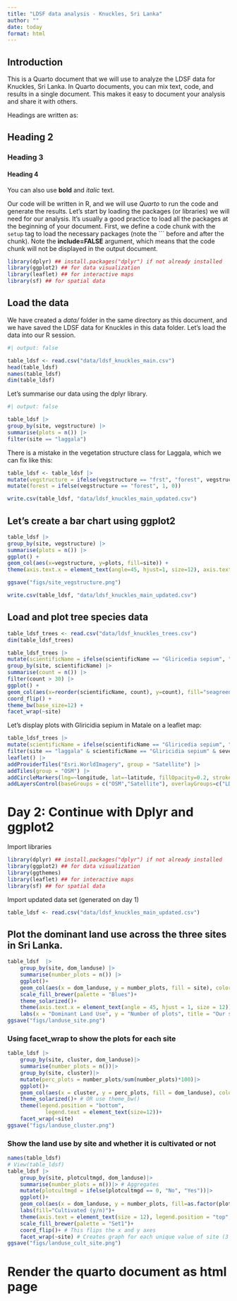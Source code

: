 ```yaml
---
title: "LDSF data analysis - Knuckles, Sri Lanka"
author: ""
date: today
format: html
---
```


## Introduction

This is a Quarto document that we will use to analyze the LDSF data for Knuckles, Sri Lanka. In Quarto documents, you can mix text, code, and results in a single document. This makes it easy to document your analysis and share it with others.

Headings are written as:

## Heading 2

### Heading 3

#### Heading 4

You can also use **bold** and *italic* text.

Our code will be written in R, and we will use *Quarto* to run the code and generate the results. Let's start by loading the packages (or libraries) we will need for our analysis. It's usually a good practice to load all the packages at the beginning of your document. First, we define a code chunk with the `setup` tag to load the necessary packages (note the ``` before and after the chunk). Note the **include=FALSE** argument, which means that the code chunk will not be displayed in the output document.

```r
library(dplyr) ## install.packages("dplyr") if not already installed
library(ggplot2) ## for data visualization
library(leaflet) ## for interactive maps
library(sf) ## for spatial data
```

## Load the data
We have created a *data/* folder in the same directory as this document, and we have saved the LDSF data for Knuckles in this data folder. Let's load the data into our R session.

```r
#| output: false

table_ldsf <- read.csv("data/ldsf_knuckles_main.csv")
head(table_ldsf)
names(table_ldsf)
dim(table_ldsf)
```

Let's summarise our data using the dplyr library.

```r
#| output: false

table_ldsf |>
group_by(site, vegstructure) |>
summarise(plots = n()) |>
filter(site == "laggala")
```

There is a mistake in the vegetation structure class for Laggala, which we can fix like this:

```r
table_ldsf <- table_ldsf |>
mutate(vegstructure = ifelse(vegstructure == "frst", "forest", vegstructure)) |>
mutate(forest = ifelse(vegstructure == "forest", 1, 0))

write.csv(table_ldsf, "data/ldsf_knuckles_main_updated.csv")
```

## Let's create a bar chart using ggplot2

```r
table_ldsf |>
group_by(site, vegstructure) |>
summarise(plots = n()) |>
ggplot() +
geom_col(aes(x=vegstructure, y=plots, fill=site)) +
theme(axis.text.x = element_text(angle=45, hjust=1, size=12), axis.text.y = element_text(size=10))

ggsave("figs/site_vegstructure.png")
```

```r
write.csv(table_ldsf, "data/ldsf_knuckles_main_updated.csv")
```

## Load and plot tree species data

```r
table_ldsf_trees <- read.csv("data/ldsf_knuckles_trees.csv")
dim(table_ldsf_trees)
```

```r
table_ldsf_trees |>
mutate(scientificName = ifelse(scientificName == "Gliricedia sepium", "Gliricidia sepium", scientificName)) |>
group_by(site, scientificName) |>
summarise(count = n()) |>
filter(count > 30) |>
ggplot() +
geom_col(aes(x=reorder(scientificName, count), y=count), fill="seagreen") +
coord_flip() +
theme_bw(base_size=12) +
facet_wrap(~site)
```

Let's display plots with Gliricidia sepium in Matale on a leaflet map:

```r
table_ldsf_trees |>
mutate(scientificName = ifelse(scientificName == "Gliricedia sepium", "Gliricidia sepium", scientificName)) |>
filter(site == "laggala" & scientificName == "Gliricidia sepium" & severeero == 1) |>
leaflet() |>
addProviderTiles("Esri.WorldImagery", group = "Satellite") |>
addTiles(group = "OSM") |>
addCircleMarkers(lng=~longitude, lat=~latitude, fillOpacity=0.2, stroke=TRUE, popup=~paste(cluster,plot,sep="_"), group="LDSF") |>
addLayersControl(baseGroups = c("OSM","Satellite"), overlayGroups=c("LDSF"),options = layersControlOptions(collapsed=FALSE))
```


# Day 2: Continue with Dplyr and ggplot2

Import libraries
```r
library(dplyr) ## install.packages("dplyr") if not already installed
library(ggplot2) ## for data visualization
library(ggthemes)
library(leaflet) ## for interactive maps
library(sf) ## for spatial data
```

Import updated data set (generated on day 1)
```r
table_ldsf <- read.csv("data/ldsf_knuckles_main_updated.csv")
```

## Plot the dominant land use across the three sites in Sri Lanka.
```r
table_ldsf  |>
    group_by(site, dom_landuse) |>
    summarise(number_plots = n()) |> 
    ggplot()+
    geom_col(aes(x = dom_landuse, y = number_plots, fill = site), color="black")+
    scale_fill_brewer(palette = "Blues")+
    theme_solarized()+
    theme(axis.text.x = element_text(angle = 45, hjust = 1, size = 12))+
    labs(x = "Dominant Land Use", y = "Number of plots", title = "Our second plot")
ggsave("figs/landuse_site.png")
```

### Using facet_wrap to show the plots for each site
```r
table_ldsf |>
    group_by(site, cluster, dom_landuse)|>
    summarise(number_plots = n())|>
    group_by(site, cluster)|>
    mutate(perc_plots = number_plots/sum(number_plots)*100)|>
    ggplot()+
    geom_col(aes(x = cluster, y = perc_plots, fill = dom_landuse), color="black")+
    theme_solarized()+ # OR use theme_bw()
    theme(legend.position = "bottom",
            legend.text = element_text(size=12))+
    facet_wrap(~site)
ggsave("figs/landuse_cluster.png")
```

### Show the land use by site and whether it is cultivated or not
```r
names(table_ldsf)
# View(table_ldsf)
table_ldsf |>
    group_by(site, plotcultmgd, dom_landuse)|>
    summarise(number_plots = n())|> # Aggregates
    mutate(plotcultmgd = ifelse(plotcultmgd == 0, "No", "Yes"))|>
    ggplot()+
    geom_col(aes(x = dom_landuse, y = number_plots, fill=as.factor(plotcultmgd)), color = 'grey')+
    labs(fill="Cultivated (y/n)")+
    theme(axis.text = element_text(size = 12), legend.position = "top", legend.text=element_text(size=12), legend.title=element_text(size=14))+
    scale_fill_brewer(palette = "Set1")+
    coord_flip()+ # This flips the x and y axes
    facet_wrap(~site) # Creates graph for each unique value of site (3 in our case)
ggsave("figs/landuse_cult_site.png")
```


# Render the quarto document as html page